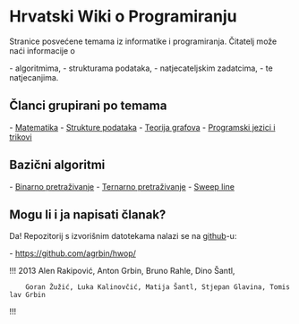 = Hrvatski Wiki o Programiranju =

Stranice posvećene temama iz informatike i programiranja. Čitatelj može naći informacije o

- algoritmima,
- strukturama podataka,
- natjecateljskim zadatcima,
- te natjecanjima.

== Članci grupirani po temama ==

- [[matematika|Matematika]]
- [[strukture|Strukture podataka]]
- [[grafovi|Teorija grafova]]
- [[art|Programski jezici i trikovi]]

== Bazični algoritmi ==

- [[binarno_pretrazivanje|Binarno pretraživanje]]
- [[ternarno_pretrazivanje|Ternarno pretraživanje]]
- [[sweep_line|Sweep line]]

== Mogu li i ja napisati članak? ==

Da! Repozitorij s izvorišnim datotekama nalazi se na [[github]]-u:

- https://github.com/agrbin/hwop/


!!!
2013 Alen Rakipović, Anton Grbin, Bruno Rahle, Dino Šantl,
     Goran Žužić, Luka Kalinovčić, Matija Šantl, Stjepan Glavina, Tomislav Grbin
!!!
